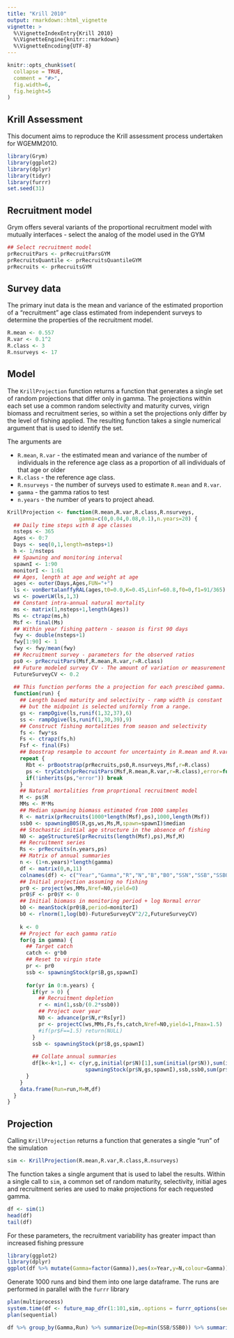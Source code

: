 ```yaml
---
title: "Krill 2010"
output: rmarkdown::html_vignette
vignette: >
  %\VignetteIndexEntry{Krill 2010}
  %\VignetteEngine{knitr::rmarkdown}
  %\VignetteEncoding{UTF-8}
---
```


```r
knitr::opts_chunk$set(
  collapse = TRUE,
  comment = "#>",
  fig.width=6,
  fig.height=5
)
```

## Krill Assessment

This document aims to reproduce the Krill assessment process undertaken for WGEMM2010.


```r
library(Grym)
library(ggplot2)
library(dplyr)
library(tidyr)
library(furrr)
set.seed(31)
```

## Recruitment model

Grym offers several variants of the proportional recruitment model with mutually interfaces -
select the analog of the model used in the GYM
```r
## Select recruitment model
prRecruitPars <- prRecruitParsGYM
prRecruitsQuantile <- prRecruitsQuantileGYM
prRecruits <- prRecruitsGYM
```

## Survey data


The primary inut data is the mean and variance of the estimated proportion of a "recruitment" age
class estimated from independent surveys to determine the properties of the recruitment model.
```r
R.mean <- 0.557
R.var <- 0.1^2
R.class <- 3
R.nsurveys <- 17
```


## Model

The `KrillProjection` function returns a function that generates a single set of random projections that
differ only in gamma.  The projections within each set use a common random selectivity and maturity
curves, virign biomass and recruitment series, so within a set the projections only differ by the
level of fishing applied.  The resulting function takes a single numerical argument that is used to
identify the set.

The arguments are 

* `R.mean`, `R.var` - the estimated mean and variance of the number of individuals in the reference
  age class as a proportion of all individuals of that age or older
* `R.class` - the reference age class.
* `R.nsurveys` - the number of surveys used to estimate `R.mean` and `R.var`.
* `gamma` - the gamma ratios to test
* `n.years` - the number of years to project ahead.

```r
KrillProjection <- function(R.mean,R.var,R.class,R.nsurveys,
                       gamma=c(0,0.04,0.08,0.1),n.years=20) {
  ## Daily time steps with 8 age classes
  nsteps <- 365
  Ages <- 0:7
  Days <- seq(0,1,length=nsteps+1)
  h <- 1/nsteps
  ## Spawning and monitoring interval
  spawnI <- 1:90
  monitorI <- 1:61
  ## Ages, length at age and weight at age
  ages <- outer(Days,Ages,FUN="+")
  ls <- vonBertalanffyRAL(ages,t0=0.0,K=0.45,Linf=60.8,f0=0,f1=91/365)
  ws <- powerLW(ls,1,3)
  ## Constant intra-annual natural mortality
  ms <- matrix(1,nsteps+1,length(Ages))
  Ms <- ctrapz(ms,h)
  Msf <- final(Ms)
  ## Within year fishing pattern - season is first 90 days
  fwy <- double(nsteps+1)
  fwy[1:90] <- 1
  fwy <- fwy/mean(fwy)
  ## Recruitment survey - parameters for the observed ratios
  ps0 <- prRecruitPars(Msf,R.mean,R.var,r=R.class)
  ## Future modeled survey CV - The amount of variation or measurement error to put around B0 calculations in future projections. 
  FutureSurveyCV <- 0.2
  
  ## This function performs the a projection for each prescibed gamma.
  function(run) {
    ## Length based maturity and selectivity - ramp width is constant
    ## but the midpoint is selected uniformly from a range.
    gs <- rampOgive(ls,runif(1,32,37),6)
    ss <- rampOgive(ls,runif(1,30,39),9)
    ## Construct fishing mortalities from season and selectivity
    fs <- fwy*ss
    Fs <- ctrapz(fs,h)
    Fsf <- final(Fs)
    ## Boostrap resample to account for uncertainty in R.mean and R.var
    repeat {
      Rbt <- prBootstrap(prRecruits,ps0,R.nsurveys,Msf,r=R.class)
      ps <- tryCatch(prRecruitPars(Msf,R.mean,R.var,r=R.class),error=function(e) e)
      if(!inherits(ps,"error")) break
    }
    ## Natural mortalities from proprtional recruitment model
    M <- ps$M
    MMs <- M*Ms
    ## Median spawning biomass estimated from 1000 samples
    R <- matrix(prRecruits(1000*length(Msf),ps),1000,length(Msf))
    ssb0 <- spawningB0S(R,gs,ws,Ms,M,spawn=spawnI)$median
    ## Stochastic initial age structure in the absence of fishing
    N0 <- ageStructureS(prRecruits(length(Msf),ps),Msf,M)
    ## Recruitment series
    Rs <- prRecruits(n.years,ps)
    ## Matrix of annual summaries
    n <- (1+n.years)*length(gamma)
    df <- matrix(0,n,11)
    colnames(df) <- c("Year","Gamma","R","N","B","B0","SSN","SSB","SSB0","Catch","F")
    ## Initial projection assuming no fishing
    pr0 <- project(ws,MMs,Nref=N0,yield=0)
    pr0$F <- pr0$Y <- 0
    ## Initial biomass in monitoring period + log Normal error
    b0 <- meanStock(pr0$B,period=monitorI)
    b0 <- rlnorm(1,log(b0)-FutureSurveyCV^2/2,FutureSurveyCV)
    
    k <- 0
    ## Project for each gamma ratio
    for(g in gamma) {
      ## Target catch
      catch <- g*b0
      ## Reset to virgin state
      pr <- pr0
      ssb <- spawningStock(pr$B,gs,spawnI)
      
      for(yr in 0:n.years) {
        if(yr > 0) {
          ## Recruitment depletion
          r <- min(1,ssb/(0.2*ssb0))
          ## Project over year
          N0 <- advance(pr$N,r*Rs[yr])
          pr <- projectC(ws,MMs,Fs,fs,catch,Nref=N0,yield=1,Fmax=1.5)
          #if(pr$F==1.5) return(NULL)
        }
        ssb <- spawningStock(pr$B,gs,spawnI)
        
        ## Collate annual summaries
        df[k<-k+1,] <- c(yr,g,initial(pr$N)[1],sum(initial(pr$N)),sum(initial(pr$B)),b0,
                         spawningStock(pr$N,gs,spawnI),ssb,ssb0,sum(pr$Y),pr$F)
      }
    }
    data.frame(Run=run,M=M,df)
  }
}
```



## Projection

Calling `KrillProjection` returns a function that generates a single "run" of the simulation
```r
sim <- KrillProjection(R.mean,R.var,R.class,R.nsurveys) 
```

The function takes a single argument that is used to label the results.  Within a single call to
`sim`, a common set of random maturity, selectivity, initial ages and recruitment series are used to
make projections for each requested gamma.
```r
df <- sim(1)
head(df)
tail(df)
```

For these parameters, the recruitment variability has greater impact
than increased fishing pressure
```r
library(ggplot2)
library(dplyr)
ggplot(df %>% mutate(Gamma=factor(Gamma)),aes(x=Year,y=N,colour=Gamma))+geom_line()
```

Generate 1000 runs and bind them into one large dataframe.  The runs are performed in parallel with
the `furrr` library
```r
plan(multiprocess)
system.time(df <- future_map_dfr(1:101,sim,.options = furrr_options(seed = TRUE)))
plan(sequential)
```

```r
df %>% group_by(Gamma,Run) %>% summarize(Dep=min(SSB/SSB0)) %>% summarize(Pr=mean(Dep < 0.2))
```
